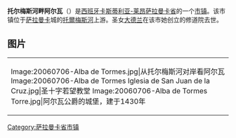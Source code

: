 {{Infobox settlement
| name                    = 托尔梅斯河畔阿尔瓦
| native_name             = Alba de Tormes
| settlement_type         = 市镇
| image_skyline           = 
| imagesize               = 
| image_alt               = 
| image_caption           = 
| image_flag              = 
| flag_size               = 
| flag_alt                = 
| image_shield            = Escudo de Alba de Tormes.svg
| shield_size             = 75
| shield_alt              = 
| nickname                = 
| motto                   = 
| pushpin_map             = Spain
| pushpin_label_position  = 
| pushpin_map_alt         = 
| pushpin_map_caption     = 在西班牙的位置
| latd  =   |latm  =  |lats  = |latNS  = N 
| longd =   |longm = |longs = |longEW = E 
| coordinates_type        = region:ES_type:city
| coordinates_display     = inline,title
| coordinates_footnotes   = 
| subdivision_type        = 国家
| subdivision_name        = 西班牙
| subdivision_type1       = [[西班牙行政区划|自治区]]
| subdivision_name1       = [[卡斯蒂利亚-莱昂|卡斯蒂利亚-莱昂]]
| subdivision_type2       = [[省_(西班牙)|省]]
| subdivision_name2       = [[萨拉曼卡省|萨拉曼卡省]]
| established_title       = 
| established_date        = 
| leader_party            = 
| leader_title            = 
| leader_name             = 
| area_footnotes          = 
| area_total_km2          = 47
| elevation_footnotes     = 
| elevation_m             = 
| population_footnotes    = 
| population_total        = 4855
| population_as_of        = 2001
| population_density_km2  = auto
| population_demonym      = 
| population_note         = 
| timezone1               = [[欧洲中部时间|CET]]
| utc_offset1             = +1
| timezone1_DST           = [[欧洲中部夏令时间|CEST]]
| utc_offset1_DST         = +2
| postal_code_type        = 邮编
| postal_code             = 
| area_code_type          = 
| area_code               = 
| website                 = 
| footnotes               = 
}}

'''托尔梅斯河畔阿尔瓦'''（{{lang-es|Alba de Tormes}}）是[[西班牙|西班牙]][[卡斯蒂利亚-莱昂|卡斯蒂利亚-莱昂]][[萨拉曼卡省|萨拉曼卡省]]的一个[[市镇_(西班牙)|市镇]]。该市镇位于[[萨拉曼卡|萨拉曼卡]]城的[[托爾梅斯河|托爾梅斯河]]上游。圣女[[阿维拉的德兰|大德兰]]在该市她创立的修道院去世。

==图片==
{|
|<gallery>
Image:20060706-Alba de Tormes.jpg|从托尔梅斯河对岸看阿尔瓦
Image:20060706-Alba de Tormes Iglesia de San Juan de la Cruz.jpg|圣十字若望教堂
Image:20060706-Alba de Tormes Torre.jpg|阿尔瓦公爵的城堡，建于1430年
</gallery>
|}

{{Coord|40|50|N|5|30|W|display=title}}

{{DEFAULTSORT:Alba De Tormes}}
[[Category:萨拉曼卡省市镇|Category:萨拉曼卡省市镇]]